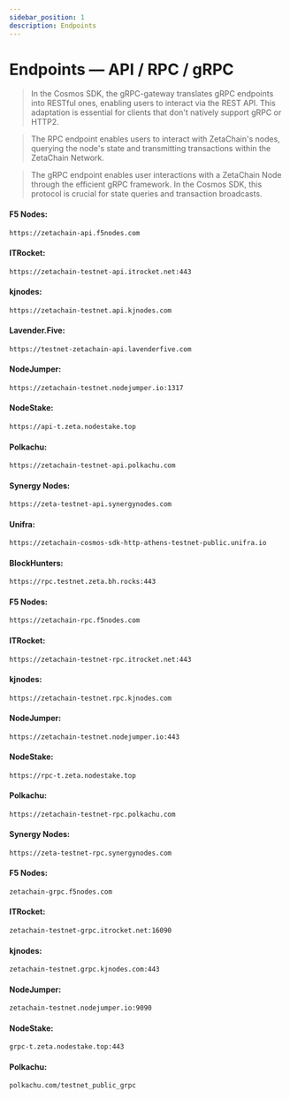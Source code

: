 ```yaml
---
sidebar_position: 1
description: Endpoints
---
```



# Endpoints — API / RPC / gRPC

> In the Cosmos SDK, the gRPC-gateway translates gRPC endpoints into RESTful ones, enabling users to interact via the REST API. This adaptation is essential for clients that don't natively support gRPC or HTTP2.

> The RPC endpoint enables users to interact with ZetaChain's nodes, querying the node's state and transmitting transactions within the ZetaChain Network.

> The gRPC endpoint enables user interactions with a ZetaChain Node through the efficient gRPC framework. In the Cosmos SDK, this protocol is crucial for state queries and transaction broadcasts.


<Tabs>
  <TabItem value="api" label="API" default>

#### F5 Nodes:
```bash
https://zetachain-api.f5nodes.com
```

#### ITRocket:
```bash
https://zetachain-testnet-api.itrocket.net:443
```

#### kjnodes:
```bash
https://zetachain-testnet.api.kjnodes.com
```

#### Lavender.Five:
```bash
https://testnet-zetachain-api.lavenderfive.com
```

#### NodeJumper:
```bash
https://zetachain-testnet.nodejumper.io:1317
```

#### NodeStake:
```bash
https://api-t.zeta.nodestake.top
```

#### Polkachu:
```bash
https://zetachain-testnet-api.polkachu.com
```

#### Synergy Nodes:
```bash
https://zeta-testnet-api.synergynodes.com
```

#### Unifra:
```bash
https://zetachain-cosmos-sdk-http-athens-testnet-public.unifra.io
```

  </TabItem>
  <TabItem value="rpc" label="RPC">

#### BlockHunters:
```bash 
https://rpc.testnet.zeta.bh.rocks:443
```

#### F5 Nodes:
```bash
https://zetachain-rpc.f5nodes.com
```

#### ITRocket:
```bash
https://zetachain-testnet-rpc.itrocket.net:443
```

#### kjnodes:
```bash
https://zetachain-testnet.rpc.kjnodes.com
```

#### NodeJumper:
```bash
https://zetachain-testnet.nodejumper.io:443
```

#### NodeStake:
```bash
https://rpc-t.zeta.nodestake.top
```

#### Polkachu:
```bash
https://zetachain-testnet-rpc.polkachu.com
```

#### Synergy Nodes:
```bash
https://zeta-testnet-rpc.synergynodes.com
```

  </TabItem>
  <TabItem value="grpc" label="gRPC">

#### F5 Nodes:
```bash
zetachain-grpc.f5nodes.com
```

#### ITRocket:
```bash
zetachain-testnet-grpc.itrocket.net:16090
```

#### kjnodes:
```bash
zetachain-testnet.grpc.kjnodes.com:443
```

#### NodeJumper:
```bash
zetachain-testnet.nodejumper.io:9090
```

#### NodeStake:
```bash
grpc-t.zeta.nodestake.top:443
```

#### Polkachu:
```bash
polkachu.com/testnet_public_grpc
```

  </TabItem>
</Tabs>
